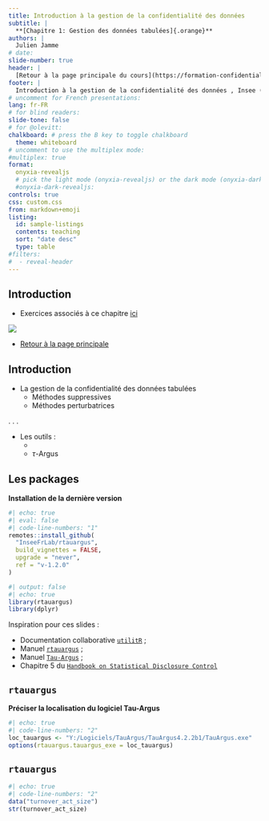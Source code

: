 ```yaml
---
title: Introduction à la gestion de la confidentialité des données 
subtitle: |
  **[Chapitre 1: Gestion des données tabulées]{.orange}**
authors: |
  Julien Jamme
# date: 
slide-number: true
header: |
  [Retour à la page principale du cours](https://formation-confidentialite.fr/)
footer: |
  Introduction à la gestion de la confidentialité des données , Insee ([retour page principale](/))
# uncomment for French presentations:
lang: fr-FR
# for blind readers:
slide-tone: false
# for @olevitt:
chalkboard: # press the B key to toggle chalkboard
  theme: whiteboard
# uncomment to use the multiplex mode:
#multiplex: true
format:
  onyxia-revealjs
  # pick the light mode (onyxia-revealjs) or the dark mode (onyxia-dark-revealjs)
  #onyxia-dark-revealjs:
controls: true
css: custom.css
from: markdown+emoji
listing:
  id: sample-listings
  contents: teaching
  sort: "date desc"
  type: table
#filters:
#  - reveal-header
---
```


## Introduction

::: {.callout-note}
- Exercices associés à ce chapitre [ici](/exercises/donnees_tabulees_sdc.html)
:::

![](../cards/donnees_tabulees/donnees_tabulees_sdc.jpg){fig-align="center"}

- [Retour à la page principale](/)


## Introduction

- La gestion de la confidentialité des données tabulées
    + Méthodes suppressives
    + Méthodes perturbatrices
    
. . .

- Les outils :
    + <i class="fa-brands fa-r-project"></i>
    + $\tau$-Argus



## Les packages

__Installation de la dernière version__

```r
#| echo: true
#| eval: false
#| code-line-numbers: "1"
remotes::install_github(
  "InseeFrLab/rtauargus",
  build_vignettes = FALSE,
  upgrade = "never",
  ref = "v-1.2.0"
)
```


```r
#| output: false
#| echo: true
library(rtauargus)
library(dplyr)
```

::: {.callout-note}
Inspiration pour ces slides :

- Documentation collaborative [`utilitR`](https://www.book.utilitr.org/) ;
- Manuel [`rtauargus`](https://inseefrlab.github.io/rtauargus/) ;
- Manuel [`Tau-Argus`](https://research.cbs.nl/casc/Software/TauManualV4.1.pdf) ;
- Chapitre 5 du [`Handbook on Statistical Disclosure Control`](https://sdctools.github.io/HandbookSDC/) 
:::




## `rtauargus`

__Préciser la localisation du logiciel Tau-Argus__

```r
#| echo: true
#| code-line-numbers: "2"
loc_tauargus <- "Y:/Logiciels/TauArgus/TauArgus4.2.2b1/TauArgus.exe"
options(rtauargus.tauargus_exe = loc_tauargus)
```


## `rtauargus` {.smaller}

```r
#| echo: true
#| code-line-numbers: "2"
data("turnover_act_size")
str(turnover_act_size)
```